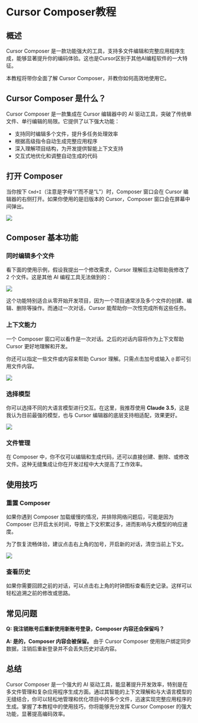 # Cursor Composer教程

## 概述

Cursor Composer 是一款功能强大的工具，支持多文件编辑和完整应用程序生成，能够显著提升你的编码体验。这也是Cursor区别于其他AI编程软件的一大特征。

本教程将带你全面了解 Cursor Composer，并教你如何高效地使用它。

## Cursor Composer 是什么？

Cursor Composer 是一款集成在 Cursor 编辑器中的 AI 驱动工具，突破了传统单文件、单行编辑的局限。它提供了以下强大功能：

- 支持同时编辑多个文件，提升多任务处理效率
- 根据高级指令自动生成完整应用程序
- 深入理解项目结构，为开发提供智能上下文支持
- 交互式地优化和调整自动生成的代码

## 打开 Composer

当你按下 `Cmd+I`（注意是字母“I”而不是“L”）时，Composer 窗口会在 Cursor 编辑器的右侧打开。如果你使用的是旧版本的 Cursor，Composer 窗口会在屏幕中间弹出。

![](https://raw.githubusercontent.com/fongfiafia/img_bed/master/2024/12/07/1733560873407-2bcd7341-2ccb-479c-b630-ed1ac109d118.png)

## Composer 基本功能

### 同时编辑多个文件

看下面的使用示例，假设我提出一个修改需求，Cursor 理解后主动帮助我修改了 2 个文件。这是其他 AI 编程工具无法做到的：

![](https://raw.githubusercontent.com/fongfiafia/img_bed/master/2024/12/07/1733561081077-49abddbb-eb2d-42fa-952f-90b25b841aad.png)

这个功能特别适合从零开始开发项目，因为一个项目通常涉及多个文件的创建、编辑、删除等操作。而通过一次对话，Cursor 能帮助你一次性完成所有这些任务。

### 上下文能力

一个 Composer 窗口可以看作是一次对话。之后的对话内容将作为上下文帮助 Cursor 更好地理解和开发。

你还可以指定一些文件或内容来帮助 Cursor 理解。只需点击加号或输入 `@` 即可引用文件内容。

![](https://raw.githubusercontent.com/fongfiafia/img_bed/master/2024/12/07/1733561248798-77f9d102-fdef-4ae6-b5ae-9f1bff94f636.png)

### 选择模型

你可以选择不同的大语言模型进行交互。在这里，我推荐使用 **Claude 3.5**，这是我认为目前最强的模型，也与 Cursor 编辑器的底层支持相适配，效果更好。

![](https://raw.githubusercontent.com/fongfiafia/img_bed/master/2024/12/07/1733561473343-c774ccae-3f3c-44e6-b4e5-ec08b96ce604.png)

### 文件管理

在 Composer 中，你不仅可以编辑和生成代码，还可以直接创建、删除、或修改文件。这种无缝集成让你在开发过程中大大提高了工作效率。

## 使用技巧

### 重置 Composer

如果你遇到 Composer 加载缓慢的情况，并排除网络问题后，可能是因为 Composer 已开启太长时间，导致上下文积累过多，进而影响与大模型的响应速度。

为了恢复流畅体验，建议点击右上角的加号，开启新的对话，清空当前上下文。

![](https://raw.githubusercontent.com/fongfiafia/img_bed/master/2024/12/07/1733561718548-04ad8b9c-eb6e-4b24-80f1-849cf2fd538e.png)

### 查看历史

如果你需要回顾之前的对话，可以点击右上角的时钟图标查看历史记录。这样可以轻松追溯之前的修改或思路。

## 常见问题

**Q: 我注销账号后重新使用新账号登录，Composer 内容还会保留吗？**

**A: 是的，Composer 内容会被保留。** 由于 Cursor Composer 使用账户绑定同步数据，注销后重新登录并不会丢失历史对话内容。

## 总结

Cursor Composer 是一个强大的 AI 驱动工具，能显著提升开发效率，特别是在多文件管理和复杂应用程序生成方面。通过其智能的上下文理解和与大语言模型的无缝结合，你可以轻松地管理和优化项目中的多个文件，迅速实现完整应用程序的生成。掌握了本教程中的使用技巧，你将能够充分发挥 Cursor Composer 的强大功能，显著提高编码效率。


